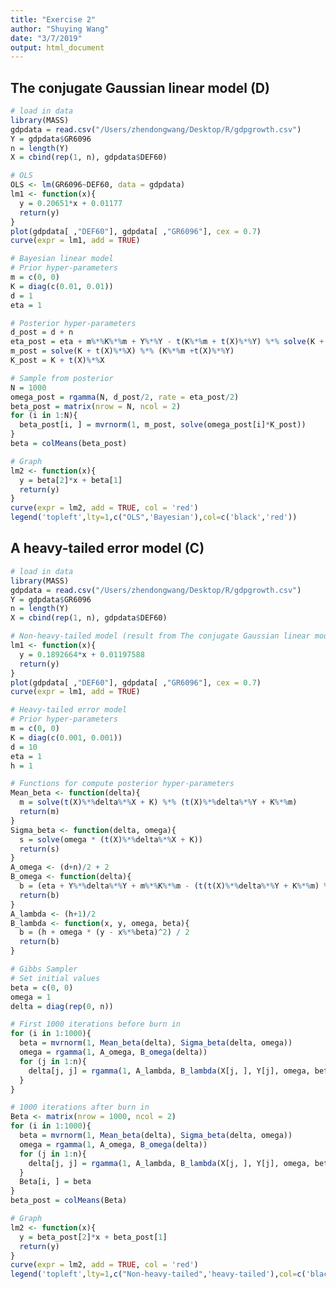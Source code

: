 ```yaml
---
title: "Exercise 2"
author: "Shuying Wang"
date: "3/7/2019"
output: html_document
---
```


## The conjugate Gaussian linear model (D)

```r
# load in data
library(MASS)
gdpdata = read.csv("/Users/zhendongwang/Desktop/R/gdpgrowth.csv")
Y = gdpdata$GR6096
n = length(Y)
X = cbind(rep(1, n), gdpdata$DEF60)

# OLS
OLS <- lm(GR6096~DEF60, data = gdpdata)
lm1 <- function(x){
  y = 0.20651*x + 0.01177
  return(y)
}
plot(gdpdata[ ,"DEF60"], gdpdata[ ,"GR6096"], cex = 0.7)
curve(expr = lm1, add = TRUE)

# Bayesian linear model
# Prior hyper-parameters
m = c(0, 0)
K = diag(c(0.01, 0.01))
d = 1
eta = 1

# Posterior hyper-parameters
d_post = d + n
eta_post = eta + m%*%K%*%m + Y%*%Y - t(K%*%m + t(X)%*%Y) %*% solve(K + t(X)%*%X) %*% (K%*%m + t(X)%*%Y)
m_post = solve(K + t(X)%*%X) %*% (K%*%m +t(X)%*%Y)
K_post = K + t(X)%*%X

# Sample from posterior
N = 1000
omega_post = rgamma(N, d_post/2, rate = eta_post/2)
beta_post = matrix(nrow = N, ncol = 2)
for (i in 1:N){
  beta_post[i, ] = mvrnorm(1, m_post, solve(omega_post[i]*K_post))
}
beta = colMeans(beta_post)

# Graph
lm2 <- function(x){
  y = beta[2]*x + beta[1]
  return(y)
}
curve(expr = lm2, add = TRUE, col = 'red')
legend('topleft',lty=1,c("OLS",'Bayesian'),col=c('black','red'))

```

## A heavy-tailed error model (C)

```r
# load in data
library(MASS)
gdpdata = read.csv("/Users/zhendongwang/Desktop/R/gdpgrowth.csv")
Y = gdpdata$GR6096
n = length(Y)
X = cbind(rep(1, n), gdpdata$DEF60)

# Non-heavy-tailed model (result from The conjugate Gaussian linear model (D))
lm1 <- function(x){
  y = 0.1892664*x + 0.01197588
  return(y)
}
plot(gdpdata[ ,"DEF60"], gdpdata[ ,"GR6096"], cex = 0.7)
curve(expr = lm1, add = TRUE)

# Heavy-tailed error model
# Prior hyper-parameters
m = c(0, 0)
K = diag(c(0.001, 0.001))
d = 10
eta = 1
h = 1

# Functions for compute posterior hyper-parameters
Mean_beta <- function(delta){
  m = solve(t(X)%*%delta%*%X + K) %*% (t(X)%*%delta%*%Y + K%*%m)
  return(m)
}
Sigma_beta <- function(delta, omega){
  s = solve(omega * (t(X)%*%delta%*%X + K))
  return(s)
}
A_omega <- (d+n)/2 + 2
B_omega <- function(delta){
  b = (eta + Y%*%delta%*%Y + m%*%K%*%m - (t(t(X)%*%delta%*%Y + K%*%m) %*% solve(t(X)%*%delta%*%X + K) %*% (t(X)%*%delta%*%Y + K%*%m))) / 2
  return(b)
}
A_lambda <- (h+1)/2
B_lambda <- function(x, y, omega, beta){
  b = (h + omega * (y - x%*%beta)^2) / 2
  return(b)
}

# Gibbs Sampler
# Set initial values
beta = c(0, 0)
omega = 1
delta = diag(rep(0, n))

# First 1000 iterations before burn in
for (i in 1:1000){
  beta = mvrnorm(1, Mean_beta(delta), Sigma_beta(delta, omega))
  omega = rgamma(1, A_omega, B_omega(delta))
  for (j in 1:n){
    delta[j, j] = rgamma(1, A_lambda, B_lambda(X[j, ], Y[j], omega, beta))
  }
}

# 1000 iterations after burn in
Beta <- matrix(nrow = 1000, ncol = 2)
for (i in 1:1000){
  beta = mvrnorm(1, Mean_beta(delta), Sigma_beta(delta, omega))
  omega = rgamma(1, A_omega, B_omega(delta))
  for (j in 1:n){
    delta[j, j] = rgamma(1, A_lambda, B_lambda(X[j, ], Y[j], omega, beta))
  }
  Beta[i, ] = beta
}
beta_post = colMeans(Beta)

# Graph
lm2 <- function(x){
  y = beta_post[2]*x + beta_post[1]
  return(y)
}
curve(expr = lm2, add = TRUE, col = 'red')
legend('topleft',lty=1,c("Non-heavy-tailed",'heavy-tailed'),col=c('black','red'))

```

